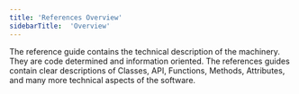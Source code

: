 ```yaml
---
title: 'References Overview'
sidebarTitle:  'Overview'
---
```


The reference guide contains the technical description of the machinery. They are code determined and information oriented. The references guides contain clear descriptions of Classes, API, Functions, Methods, Attributes, and many more technical aspects of the software.